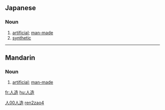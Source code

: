 ==Japanese==
{{ja-kanjitab|人|造}}

===Noun===
{{ja-noun|k|hira=じんぞう|rom=jinzô|hidx=しんぞう'}}

# [[artificial]]; [[man-made]]
# [[synthetic]]

----

==Mandarin==
{{zh-hanzi|[[人]][[造]]}}

===Noun===
{{cmn-noun|ts|pin=[[rénzào]] / [[ren2zao4]] / [[renzao]]|pint=ren2zao4|rs=人00}}

# [[artificial]]; [[man-made]]

[[Category:zh-tw:Elementary Mandarin|人00人造]]
[[Category:zh-cn:Elementary Mandarin|ren2zao4]]

[[fr:人造]]
[[hu:人造]]
